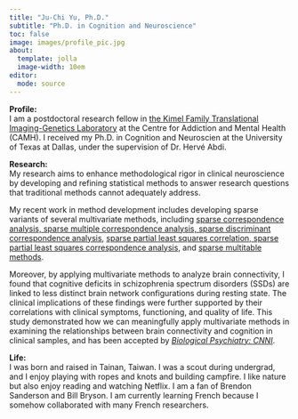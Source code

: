 ```yaml
---
title: "Ju-Chi Yu, Ph.D."
subtitle: "Ph.D. in Cognition and Neuroscience"
toc: false
image: images/profile_pic.jpg
about:
  template: jolla
  image-width: 10em
editor: 
  mode: source  
---
```


**Profile:**\
I am a postdoctoral research fellow in [the Kimel Family Translational Imaging-Genetics Laboratory](https://imaging-genetics.camh.ca/) at the Centre for Addiction and Mental Health (CAMH). I received my Ph.D. in Cognition and Neuroscien at the University of Texas at Dallas, under the supervision of Dr. Herv&#233; Abdi.


**Research:**\
My research aims to enhance methodological rigor in clinical neuroscience by developing and refining statistical methods to answer research questions that traditional methods cannot adequately address. 

My recent work in method development includes developing sparse variants of several multivariate methods, including [sparse correspondence analysis, sparse multiple correspondence analysis, sparse discriminant correspondence analysis](https://arxiv.org/abs/2409.11789), [sparse partial least squares correlation, sparse partial least squares correspondence analysis](https://hdl.handle.net/10735.1/9406), and [sparse multitable methods](https://analyticalsciencejournals.onlinelibrary.wiley.com/doi/full/10.1002/cem.3443). 

Moreover, by applying multivariate methods to analyze brain connectivity, I found that cognitive deficits in schizophrenia spectrum disorders (SSDs) are linked to less distinct brain network configurations during resting state. The clinical implications of these findings were further supported by their correlations with clinical symptoms, functioning, and quality of life. This study demonstrated how we can meaningfully apply multivariate methods in examining the relationships between brain connectivity and cognition in clinical samples, and has been accepted by [*Biological Psychiatry: CNNI*](https://www.biologicalpsychiatrycnni.org/article/S2451-9022(24)00268-4/abstract). 

**Life:**\
I was born and raised in Tainan, Taiwan. I was a scout during undergrad, and I enjoy playing with ropes and knots and building campfire. I like nature but also enjoy reading and watching Netflix. I am a fan of Brendon Sanderson and Bill Bryson. I am currently learning French because I somehow collaborated with many French researchers. 

<!-- ## **Recent Activities** -->


<section>